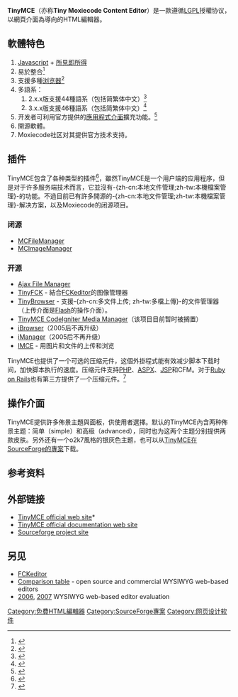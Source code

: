 {{Proofreader needed|en|Symfony}}

{{noteTA
|G1=IT
|G2=FL
}}

{{Infobox Software
| name = TinyMCE
| screenshot = [[File:TinyMCE.png|250px]]
| caption = TinyMCE完整版使用「advanced」面板的畫面
| developer = Moxiecode Systems AB
| latest release version = 5.7.0
| latest release date = {{Start date and age|2021|02|10}}
| platform = [[跨平台|跨平台]]
| genre = [[HTML编辑器|HTML编辑器]]
| license = [[GNU宽通用公共许可证|GNU宽通用公共许可证]]
| website = https://www.tiny.cloud/
}}
'''TinyMCE'''（亦称'''Tiny Moxiecode Content Editor'''）是一款遵循[[LGPL|LGPL]]授權协议，以網頁介面為導向的HTML編輯器。

== 軟體特色 ==
#[[Javascript|Javascript]] + [[所見即所得|所見即所得]]
#易於整合<ref>{{Cite web |url=http://www.tinymce.com/wiki.php/Software_using_TinyMCE |title=使用TinyMCE的軟體 |accessdate=2011-09-20 |archive-date=2011-09-25 |archive-url=https://web.archive.org/web/20110925180306/http://www.tinymce.com/wiki.php/Software_using_TinyMCE |dead-url=no }}</ref>
#支援多種[[浏览器|浏览器]]<ref>{{Cite web |url=http://www.tinymce.com/wiki.php/Browser_compatiblity |title=瀏覽器相容性比較表 |accessdate=2011-09-20 |archive-date=2011-09-23 |archive-url=https://web.archive.org/web/20110923185233/http://www.tinymce.com/wiki.php/Browser_compatiblity |dead-url=yes }}</ref>
#多語系：
##2.x.x版支援44種語系（包括简繁体中文）<ref>{{Cite web |url=http://tinymce.moxiecode.com/language.php |title=TinyMCE Javascript Content Editor by Moxiecode Systems AB |accessdate=2009-03-21 |archive-date=2008-07-29 |archive-url=https://web.archive.org/web/20080729233017/http://tinymce.moxiecode.com/language.php |dead-url=no }}</ref>
##3.x.x版支援46種語系（包括简繁体中文）<ref>{{Cite web |url=http://services.moxiecode.com/i18n/ |title=TinyMCE Javascript Content Editor by Moxiecode Systems AB |accessdate=2009-03-21 |archive-date=2007-11-18 |archive-url=https://web.archive.org/web/20071118043600/http://services.moxiecode.com/i18n/ |dead-url=no }}</ref>
#开发者可利用官方提供的[[API|應用程式介面]]擴充功能。<ref>{{Cite web |url=http://www.tinymce.com/wiki.php/API3:tinymce.api.3.x |title=TinyMCE提供的API |accessdate=2011-09-20 |archive-date=2015-10-23 |archive-url=https://web.archive.org/web/20151023215234/http://www.tinymce.com/wiki.php/API3%3Atinymce.api.3.x |dead-url=no }}</ref>
#開源軟體。
#Moxiecode社区对其提供官方技术支持。

== 插件 ==
TinyMCE包含了各种类型的插件<ref>{{Cite web |url=http://www.tinymce.com/wiki.php/Plugins |title=TinyMCE的外掛程式 |accessdate=2011-09-20 |archive-date=2011-09-23 |archive-url=https://web.archive.org/web/20110923163529/http://www.tinymce.com/wiki.php/Plugins |dead-url=no }}</ref>，雖然TinyMCE是一个用户端的应用程序，但是对于许多服务端技术而言，它並沒有-{zh-cn:本地文件管理;zh-tw:本機檔案管理}-的功能。不過目前已有許多開源的-{zh-cn:本地文件管理;zh-tw:本機檔案管理}-解决方案，以及Moxiecode的闭源项目。

=== 闭源 ===
*[http://www.moxiecode.com/products_filemanager.php MCFileManager]{{Wayback|url=http://www.moxiecode.com/products_filemanager.php |date=20090313165041 }}
*[http://www.moxiecode.com/products_imagemanager.php MCImageManager]{{Wayback|url=http://www.moxiecode.com/products_imagemanager.php |date=20090329044757 }}

=== 开源 ===
*[http://www.phpletter.com/Our-Projects/Tinymce-Ajax-File-Manager-Project/ Ajax File Manager]{{Wayback|url=http://www.phpletter.com/Our-Projects/Tinymce-Ajax-File-Manager-Project/ |date=20090204125838 }}
*[http://p4a2.crealabsfoundation.org/tinyfck TinyFCK]{{Wayback|url=http://p4a2.crealabsfoundation.org/tinyfck |date=20090320231038 }} - 結合[[FCKeditor|FCKeditor]]的图像管理器
*[https://web.archive.org/web/20090301063257/http://www.lunarvis.com/products/tinymcefilebrowserwithupload.php TinyBrowser] - 支援-{zh-cn:多文件上传; zh-tw:多檔上傳}-的文件管理器（上传介面是[[Adobe_Flash|Flash]]的操作介面）。
*[http://code.google.com/p/tinycimm/ TinyMCE CodeIgniter Media Manager]{{Wayback|url=http://code.google.com/p/tinycimm/ |date=20140719094345 }}（该项目目前暂时被搁置）
*[https://web.archive.org/web/20090228163234/http://www.j-cons.com/news/more.php?id=158_0_1_0_C iBrowser]（2005后不再升级）
*[https://web.archive.org/web/20090205053403/http://www.j-cons.com/news/more.php?id=159_0_1_0_C iManager]（2005后不再升级）
*[http://drupal.org/project/imce/ IMCE]{{Wayback|url=http://drupal.org/project/imce/ |date=20090318071821 }} - 用图片和文件的上传和浏览

TinyMCE也提供了一个可选的压缩元件，这個外掛程式能有效减少脚本下载时间，加快脚本执行的速度。压缩元件支持[[PHP|PHP]]、[[ASPX|ASPX]]、[[JSP|JSP]]和CFM。对于[[Ruby_on_Rails|Ruby on Rails]]也有第三方提供了一个压缩元件。<ref>{{Cite web |url=http://www.tinymce.com/wiki.php/Compressors:Other/third-party_compressors |title=TinyMCE的Ruby壓縮元件 |accessdate=2011-09-20 |archive-date=2011-09-26 |archive-url=https://web.archive.org/web/20110926031954/http://www.tinymce.com/wiki.php/Compressors:Other/third-party_compressors |dead-url=no }}</ref>

== 操作介面 ==
TinyMCE提供許多佈景主題與面板，供使用者選擇。默认的TinyMCE內含两种佈景主题：简单（simple）和高级（advanced），同时也为这两个主题分别提供两款皮肤。另外还有一个o2k7風格的银灰色主题，也可以从[[:sourceforge:tracker/?group_id=103281&atid=738747|TinyMCE在SourceForge的專案]]下载。

== 参考资料 ==
<references />

== 外部链接 ==
*[http://tinymce.moxiecode.com/ TinyMCE official web site]*{{Wayback|url=http://tinymce.moxiecode.com/ |date=20081013184144 }}
*[http://wiki.moxiecode.com/ TinyMCE official documentation web site]{{Wayback|url=http://wiki.moxiecode.com/ |date=20080518022333 }}
*[[:sourceforge:projects/tinymce/|Sourceforge project site]]

== 另见 ==
*[[FCKeditor|FCKeditor]]
*[http://geniisoft.com/showcase.nsf/WebEditors Comparison table]{{Wayback|url=http://geniisoft.com/showcase.nsf/WebEditors |date=20090228022646 }} - open source and commercial WYSIWYG web-based editors
*[http://www.standards-schmandards.com/2006/wysiwyg-editor-test/ 2006]{{Wayback|url=http://www.standards-schmandards.com/2006/wysiwyg-editor-test/ |date=20140415200115 }}, [http://www.standards-schmandards.com/2007/wysiwyg-editor-test-2/ 2007]{{Wayback|url=http://www.standards-schmandards.com/2007/wysiwyg-editor-test-2/ |date=20090315105219 }} WYSIWYG web-based editor evaluation

{{HTML编辑器}}

[[Category:免費HTML編輯器|Category:免費HTML編輯器]]
[[Category:SourceForge專案|Category:SourceForge專案]]
[[Category:网页设计软件|Category:网页设计软件]]